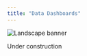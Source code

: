 ```yaml
---
title: "Data Dashboards"
---
```


<div class="banner-container">
  <img src="images/PaynesPrairie.jpg" alt="Landscape banner" class="banner-img">
</div>

::: {.container .text-center .mx-auto style="max-width: 800px;"}

Under construction

:::